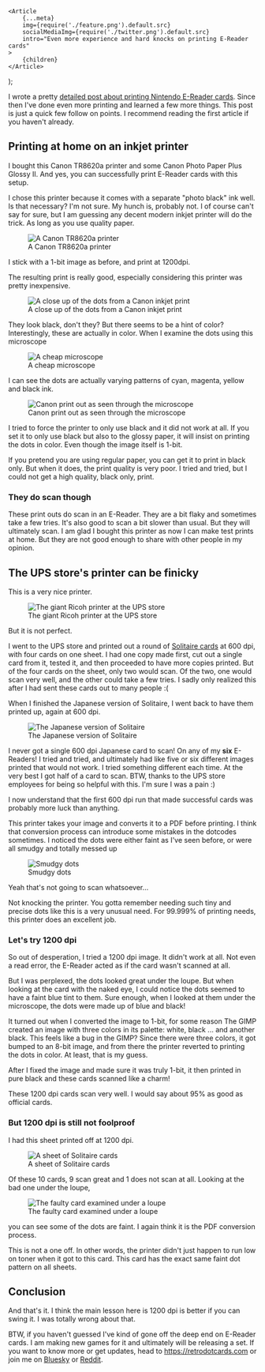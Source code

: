 
	<Article
		{...meta}
		img={require('./feature.png').default.src}
		socialMediaImg={require('./twitter.png').default.src}
		intro="Even more experience and hard knocks on printing E-Reader cards"
	>
		{children}
	</Article>
);

I wrote a pretty [detailed post about printing Nintendo E-Reader cards](/blog/printing-ereader-cards). Since then I've done even more printing and learned a few more things. This post is just a quick few follow on points. I recommend reading the first article if you haven't already.

## Printing at home on an inkjet printer

I bought this Canon TR8620a printer and some Canon Photo Paper Plus Glossy II. And yes, you can successfully print E-Reader cards with this setup.

I chose this printer because it comes with a separate "photo black" ink well. Is that necessary? I'm not sure. My hunch is, probably not. I of course can't say for sure, but I am guessing any decent modern inkjet printer will do the trick. As long as you use quality paper.

<figure>
	<img
		src={require('./canonPrinter.jpg').default.src}
		alt="A Canon TR8620a printer"
	/>
	<figcaption>A Canon TR8620a printer</figcaption>
</figure>

I stick with a 1-bit image as before, and print at 1200dpi.

The resulting print is really good, especially considering this printer was pretty inexpensive.

<figure>
	<img
		src={require('./canonCloseUp.jpg').default.src}
		alt="A close up of the dots from a Canon inkjet print"
	/>
	<figcaption>A close up of the dots from a Canon inkjet print</figcaption>
</figure>

They look black, don't they? But there seems to be a hint of color? Interestingly, these are actually in color. When I examine the dots using this microscope

<figure>
	<img src={require('./microscope.jpg').default.src} alt="A cheap microscope" />
	<figcaption>A cheap microscope</figcaption>
</figure>

I can see the dots are actually varying patterns of cyan, magenta, yellow and black ink.

<figure>
	<img
		src={require('./canonMicroscope.jpg').default.src}
		alt="Canon print out as seen through the microscope"
	/>
	<figcaption>Canon print out as seen through the microscope</figcaption>
</figure>

I tried to force the printer to only use black and it did not work at all. If you set it to only use black but also to the glossy paper, it will insist on printing the dots in color. Even though the image itself is 1-bit.

If you pretend you are using regular paper, you can get it to print in black only. But when it does, the print quality is very poor. I tried and tried, but I could not get a high quality, black only, print.

### They do scan though

These print outs do scan in an E-Reader. They are a bit flaky and sometimes take a few tries. It's also good to scan a bit slower than usual. But they will ultimately scan. I am glad I bought this printer as now I can make test prints at home. But they are not good enough to share with other people in my opinion.

## The UPS store's printer can be finicky

This is a very nice printer.

<figure>
	<img
		src={require('../printing-ereader-cards/upsStoreRicoh.jpg').default.src}
		alt="The giant Ricoh printer at the UPS store"
	/>
	<figcaption>The giant Ricoh printer at the UPS store</figcaption>
</figure>

But it is not perfect.

I went to the UPS store and printed out a round of [Solitaire cards](/blog/cramming-solitaire-onto-a-nintendo-ereader-card/) at 600 dpi, with four cards on one sheet. I had one copy made first, cut out a single card from it, tested it, and then proceeded to have more copies printed. But of the four cards on the sheet, only two would scan. Of the two, one would scan very well, and the other could take a few tries. I sadly only realized this after I had sent these cards out to many people :(

When I finished the Japanese version of Solitaire, I went back to have them printed up, again at 600 dpi.

<figure>
	<img
		src={require('./solitaireCardJpn.png').default.src}
		alt="The Japanese version of Solitaire"
	/>
	<figcaption>The Japanese version of Solitaire</figcaption>
</figure>

I never got a single 600 dpi Japanese card to scan! On any of my **six** E-Readers! I tried and tried, and ultimately had like five or six different images printed that would not work. I tried something different each time. At the very best I got half of a card to scan. BTW, thanks to the UPS store employees for being so helpful with this. I'm sure I was a pain :)

I now understand that the first 600 dpi run that made successful cards was probably more luck than anything.

This printer takes your image and converts it to a PDF before printing. I think that conversion process can introduce some mistakes in the dotcodes sometimes. I noticed the dots were either faint as I've seen before, or were all smudgy and totally messed up

<figure>
	<img src={require('./smudgyLoupe.jpg').default.src} alt="Smudgy dots" />
	<figcaption>Smudgy dots</figcaption>
</figure>

Yeah that's not going to scan whatsoever...

Not knocking the printer. You gotta remember needing such tiny and precise dots like this is a very unusual need. For 99.999% of printing needs, this printer does an excellent job.

### Let's try 1200 dpi

So out of desperation, I tried a 1200 dpi image. It didn't work at all. Not even a read error, the E-Reader acted as if the card wasn't scanned at all.

But I was perplexed, the dots looked great under the loupe. But when looking at the card with the naked eye, I could notice the dots seemed to have a faint blue tint to them. Sure enough, when I looked at them under the microscope, the dots were made up of blue and black!

It turned out when I converted the image to 1-bit, for some reason The GIMP created an image with three colors in its palette: white, black ... and another black. This feels like a bug in the GIMP? Since there were three colors, it got bumped to an 8-bit image, and from there the printer reverted to printing the dots in color. At least, that is my guess.

After I fixed the image and made sure it was truly 1-bit, it then printed in pure black and these cards scanned like a charm!

These 1200 dpi cards scan very well. I would say about 95% as good as official cards.

### But 1200 dpi is still not foolproof

I had this sheet printed off at 1200 dpi.

<figure>
	<img
		src={require('./solitaireJpnEngSheet.jpg').default.src}
		alt="A sheet of Solitaire cards"
	/>
	<figcaption>A sheet of Solitaire cards</figcaption>
</figure>

Of these 10 cards, 9 scan great and 1 does not scan at all. Looking at the bad one under the loupe,

<figure>
	<img
		src={require('./bad1200UnderLoupe.jpg').default.src}
		alt="The faulty card examined under a loupe"
	/>
	<figcaption>The faulty card examined under a loupe</figcaption>
</figure>

you can see some of the dots are faint. I again think it is the PDF conversion process.

This is not a one off. In other words, the printer didn't just happen to run low on toner when it got to this card. This card has the exact same faint dot pattern on all sheets.

## Conclusion

And that's it. I think the main lesson here is 1200 dpi is better if you can swing it. I was totally wrong about that.

BTW, if you haven't guessed I've kind of gone off the deep end on E-Reader cards. I am making new games for it and ultimately will be releasing a set. If you want to know more or get updates, head to https://retrodotcards.com or join me on [Bluesky](https://bsky.app/profile/retrodotcards.com) or [Reddit](https://reddit.com/r/retrodotcards).
